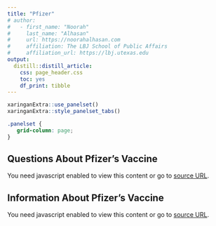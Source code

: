 ```yaml
---
title: "Pfizer"
# author:
#   - first_name: "Noorah"
#     last_name: "Alhasan"
#     url: https://noorahalhasan.com
#     affiliation: The LBJ School of Public Affairs
#     affiliation_url: https://lbj.utexas.edu
output: 
  distill::distill_article:
    css: page_header.css
    toc: yes
    df_print: tibble
---
```


```r
xaringanExtra::use_panelset()
xaringanExtra::style_panelset_tabs()
```

```css
.panelset {
   grid-column: page;
}
```

::::: {.panelset}

::: {.panel}

## Questions About Pfizer's Vaccine {.panel-name}

```{=html} 

<!-- Markup for HTML (Pfizer-BioNTech COVID-19 Vaccine Questions: Information about the Pfizer-BioNTech COVID-19 Vaccine, including how they work, supply and distribution, and vaccine administration. ) --><div class='rid_a91adcde_415243' data-apiroot='//tools.cdc.gov/api' data-mediatype='html' data-mediaid='415243' data-stripscripts='true' data-stripanchors='false' data-stripimages='false' data-stripcomments='true' data-stripstyles='true' data-cssclasses='syndicate,!no-syndicate' data-ids='' data-xpath='' data-oe='utf-8' data-of='xhtml' data-ns='cdc' data-postprocess='' data-nw='true' data-iframe='true' data-cdc-widget='syndicationIframe' data-apiembedsrc='//tools.cdc.gov/api/embed/html/js/embed-2.0.3.js' data-iframeembedsrc='//tools.cdc.gov/TemplatePackage/contrib/widgets/tp-widget-external-loader.js' data-font='Helvetica'></div><script src='//tools.cdc.gov/TemplatePackage/contrib/widgets/tp-widget-external-loader.js' ></script><noscript>You need javascript enabled to view this content or go to <a href='//tools.cdc.gov/api/v2/resources/media/415243/noscript'>source URL</a>.</noscript>

```

:::

::: {.panel}

## Information About Pfizer's Vaccine {.panel-name}

```{=html} 

<!-- Markup for HTML (Information about the Pfizer-BioNTech COVID-19 Vaccine: Name: BNT162b2
Manufacturer: Pfizer, Inc., and BioNTech
Type of vaccine: mRNA
Number of shots: 2 shots, 21 days apart
How given: Shot in the muscle of the upper arm) --><div class='rid_da7cd507_415228' data-apiroot='//tools.cdc.gov/api' data-mediatype='html' data-mediaid='415228' data-stripscripts='true' data-stripanchors='false' data-stripimages='false' data-stripcomments='true' data-stripstyles='true' data-cssclasses='syndicate,!no-syndicate' data-ids='' data-xpath='' data-oe='utf-8' data-of='xhtml' data-ns='cdc' data-postprocess='' data-nw='true' data-font='-apple-system' data-iframe='true' data-cdc-widget='syndicationIframe' data-apiembedsrc='//tools.cdc.gov/api/embed/html/js/embed-2.0.3.js' data-iframeembedsrc='//tools.cdc.gov/TemplatePackage/contrib/widgets/tp-widget-external-loader.js'></div><script src='//tools.cdc.gov/TemplatePackage/contrib/widgets/tp-widget-external-loader.js' ></script><noscript>You need javascript enabled to view this content or go to <a href='//tools.cdc.gov/api/v2/resources/media/415228/noscript'>source URL</a>.</noscript>

```

:::

:::::
